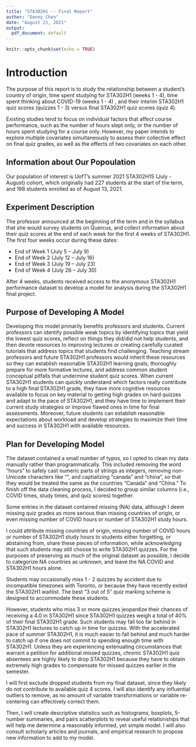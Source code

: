 ```yaml
---
title: "STA302H1 -- Final Report"
author: "Danny Chen"
date: "August 21, 2021"
output:
  pdf_document: default
---
```


```r
knitr::opts_chunk$set(echo = TRUE)
```

# Introduction

The purpose of this report is to study the relationship between a student's country of origin, time spent studying for STA302H1 (weeks 1 - 4), time spent thinking about COVID-19 (weeks 1 - 4) , and their interim STA302H1 quiz scores (quizzes 1 - 3) versus final STA302H1 quiz scores (quiz 4).

Existing studies tend to focus on individual factors that affect course performance, such as the number of hours slept only, or the number of hours spent studying for a course only. However, my paper intends to explore multiple covariates simultaneously to assess their collective effect on final quiz grades, as well as the effects of two covariates on each other.

## Information about Our Popoulation

Our population of interest is UofT's summer 2021 STA302H1S (July - August) cohort, which originally had 227 students at the start of the term, and 198 students enrolled as of August 13, 2021.

## Experiment Description

The professor announced at the beginning of the term and in the syllabus that she would survey students on Quercus, and collect information about their quiz scores at the end of each week for the first 4 weeks of STA302H1. The first four weeks occur during these dates:

- End of Week 1 (July 5 – July 9)
- End of Week 2 (July 12 – July 16)
- End of Week 3 (July 19 – July 23)
- End of Week 4 (July 26 – July 30)

After 4 weeks, students received access to the anonymous STA302H1 performance dataset to develop a model for analysis during the 
STA302H1 final project.

## Purpose of Developing A Model

Developing this model primarily benefits professors and students. Current professors can identify possible weak topics by identifying topics that yield the lowest quiz scores, reflect on things they did/did not help students, and then devote resources to improving lectures or creating carefully curated tutorials that address topics that students find challenging. Teaching stream professors and future STA302H1 professors would inherit these resources so they can establish reasonable STA302H1 learning goals, thoroughly prepare for more formative lectures, and address common student conceptual pitfalls that undermine student quiz scores. When current STA302H1 students can quickly understand which factors really contribute to a high final STA302H1 grade, they have more cognitive resources available to focus on key material to getting high grades on hard quizzes and adapt to the pace of STA302H1, and they have time to implement their current study strategies or improve flawed ones in time for final assessments. Moreover, future students can establish reasonable expectations about workload and develop strategies to maximize their time and success in STA302H1 with available resources.

## Plan for Developing Model

The dataset contained a small number of typos, so I opted to clean my data manually rather than programmatically. This included removing the word "hours" to safely cast numeric parts of strings as integers, removing non-Unicode characters like "<UTF-098>”, and captializing "canada" and "china", so that they would be treated the same as the countries "Canada" and "China." To finish off the data cleaning process, I decided to group similar columns (i.e., COVID times, study times, and quiz scores) together.

Some entries in the dataset contained missing (NA) data, although I deem missing quiz grades as more serious than missing countries of origin, or even missing number of COVID hours or number of STA302H1 study hours. 

I could attribute missing countries of origin, missing number of COVID hours or number of STA302H1 study hours to students either forgetting, or abstaining from, share these pieces of information, while acknowledging that such students may still choose to write STA302H1 quizzes. For the purposes of preserving as much of the original dataset as possible, I decide to categorize NA countries as unknown, and leave the NA COVID and STA302H1 hours alone.

Students may occasionally miss 1 - 2 quizzes by accident due to incompatible timezones with Toronto, or because they have recently exited the STA302H1 waitlist. The best "3 out of 5" quiz marking scheme is designed to accommodate these students.

However, students who miss 3 or more quizzes jeopardize their chances of receiving a 4.0 in STA302H1 since STA302H1 quizzes weigh a total of 40% of their final STA302H1 grade. Such students may fall too far behind in STA302H1 lectures to catch up in time for quizzes. With the accelerated pace of summer STA302H1, it is much easier to fall behind and much harder to catch up if one does not commit to spending enough time with STA302H1. Unless they are experiencing extenuating circumstances that warrant a petition for additional missed quizzes, chronic STA302H1 quiz absentees are highly likely to drop STA302H1 because they have to obtain extremely high grades to compensate for missed quizzes earlier in the semester.

I will first exclude dropped students from my final dataset, since they likely do not contribute to available quiz 4 scores. I will also identify any influential outliers to remove, as no amount of variable transformations or variable re-centering can effectively correct them.

Then, I will create descriptive statistics such as histograms, boxplots, 5-number summaries, and pairs scatterplots to reveal useful relationships that will help me determine a reasonably informed, yet simple model. I will also consult scholarly articles and journals, and empirical research to propose new information to add to my model.


